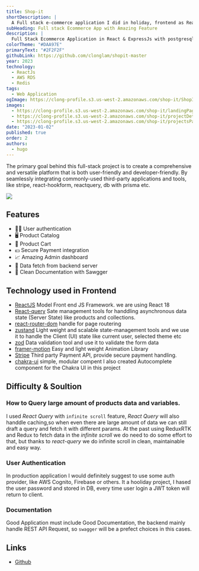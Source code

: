 ```yaml
---
title: Shop-it
shortDescription: |
  A Full stack e-commerce application I did in holiday, frontend as ReactJs, backend with ExpressJs, included documentation with Swagger, DB with Postgresql and cache with Redis. Files in github.
subHeading: Full stack Ecommerce App with Amazing Feature
description: |
  Full Stack Ecommerce Application in React & ExpressJs with postgresql & Redis.
colorTheme: "#DAA97E"
primaryText: "#2F2F2F"
githubLink: https://github.com/clonglam/shopit-master
year: 2023
technology:
  - ReactJs
  - AWS RDS
  - Redis
tags:
  - Web Application
ogImage: https://clong-profile.s3.us-west-2.amazonaws.com/shop-it/ShopItOGImage.png
images:
  - https://clong-profile.s3.us-west-2.amazonaws.com/shop-it/landingPage-2.png
  - https://clong-profile.s3.us-west-2.amazonaws.com/shop-it/projectDetails.png
  - https://clong-profile.s3.us-west-2.amazonaws.com/shop-it/projectsPage.png
date: "2023-01-02"
published: true
order: 2
authors:
  - hugo
---
```


The primary goal behind this full-stack project is to create a comprehensive
and versatile platform that is both user-friendly and developer-friendly. By
seamlessly integrating commonly-used third-party applications and tools, like
stripe, react-hookform, reactquery, db with prisma etc.

<Image
  width={690}
  height={395}
  src="https://clong-profile.s3.us-west-2.amazonaws.com/shop-it/landingPage.png"
/>

## Features

- 💁‍♂️ User authentication
- 🖥️ Product Catalog
- 🛒 Product Cart
- 💵 Secure Payment integration
- 📈 Amazing Admin dashboard
- 💽 Data fetch from backend server
- 📄 Clean Documentation with Sawgger

## Technology used in Frontend

- [ReactJS](https://react.dev/) Model Front end JS Framework. we are using React 18
- [React-query](https://tanstack.com/query/v3/) Sate management tools for handdling asynchronous data state (Server State) like products and collections.
- [react-router-dom](https://reactrouter.com/) handle for page routering
- [zustand](https://github.com/pmndrs/zustand) Light weight and scalable state-management tools and we use it to handle the Client (UI) state like current user, selected theme etc
- [zod](https://zod.dev/) Data validation tool and use it to validate the form data
- [framer-motion](https://www.framer.com/motion/) Easy and light weight Animation Library
- [Stripe](https://stripe.com/docs/payments) Third party Payment API, provide secure payment handling.
- [chakra-ui](https://chakra-ui.com/) simple, modular compent I also created Autocomplete component for the Chakra UI in this project

## Difficulty & Soultion

### How to Query large amount of products data and variables.

I used _React Query_ with `infinite scroll` feature, _React Query_ will also handdle caching,so when even there are large amount of data we can still draft a query and fetch it with different params.
At the past using ReduxRTK and Redux to fetch data in the _infinite scroll_ we do need to do some effort to that, but thanks to _react-query_ we do infinite scroll in clean, maintainable and easy way.

### User Authentication

In production application I would definitely suggest to use some auth provider, like AWS Cognito, Firebase or others. It a hooliday project, I hased the user password and stored in DB, every time user login a JWT token will return to client.

### Documentation

Good Application must include Good Documentation, the backend mainly handle REST API Request, so `swagger` will be a prefect choices in this cases.

## Links

- [Github](https://github.com/clonglam/shopit-master)
